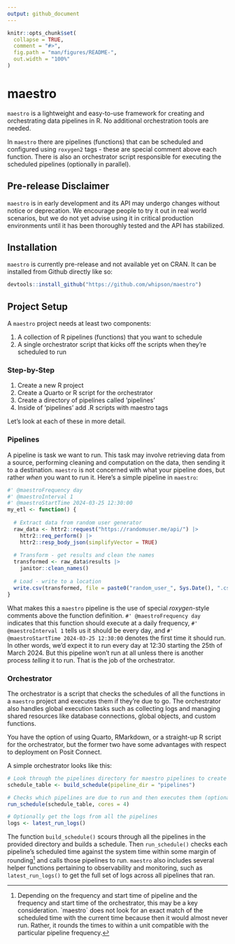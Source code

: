```yaml
---
output: github_document
---
```


<!-- README.md is generated from README.Rmd. Please edit that file -->

```r
knitr::opts_chunk$set(
  collapse = TRUE,
  comment = "#>",
  fig.path = "man/figures/README-",
  out.width = "100%"
)
```

# maestro

<!-- badges: start -->

<!-- badges: end -->

`maestro` is a lightweight and easy-to-use framework for creating and orchestrating data pipelines in R. No additional orchestration tools are needed.

In `maestro` there are pipelines (functions) that can be scheduled and configured using `roxygen2` tags - these are special comment above each function. There is also an orchestrator script responsible for executing the scheduled pipelines (optionally in parallel).

## Pre-release Disclaimer

`maestro` is in early development and its API may undergo changes without notice or deprecation. We encourage people to try it out in real world scenarios, but we do not yet advise using it in critical production environments until it has been thoroughly tested and the API has stabilized.

## Installation

`maestro` is currently pre-release and not available yet on CRAN. It can be installed from Github directly like so:

``` r
devtools::install_github("https://github.com/whipson/maestro")
```

## Project Setup

A `maestro` project needs at least two components:

1.  A collection of R pipelines (functions) that you want to schedule
2.  A single orchestrator script that kicks off the scripts when they're scheduled to run

### Step-by-Step

1.  Create a new R project
2.  Create a Quarto or R script for the orchestrator
3.  Create a directory of pipelines called 'pipelines'
4.  Inside of 'pipelines' add .R scripts with maestro tags

Let's look at each of these in more detail.

### Pipelines

A pipeline is task we want to run. This task may involve retrieving data from a source, performing cleaning and computation on the data, then sending it to a destination. `maestro` is not concerned with what your pipeline does, but rather *when* you want to run it. Here's a simple pipeline in `maestro`:

```r
#' @maestroFrequency day
#' @maestroInterval 1
#' @maestroStartTime 2024-03-25 12:30:00
my_etl <- function() {
  
  # Extract data from random user generator
  raw_data <- httr2::request("https://randomuser.me/api/") |> 
    httr2::req_perform() |> 
    httr2::resp_body_json(simplifyVector = TRUE)
  
  # Transform - get results and clean the names
  transformed <- raw_data$results |> 
    janitor::clean_names()
  
  # Load - write to a location
  write.csv(transformed, file = paste0("random_user_", Sys.Date(), ".csv"))
}
```

What makes this a `maestro` pipeline is the use of special *roxygen*-style comments above the function definition. `#' @maestroFrequency day` indicates that this function should execute at a daily frequency, `#' @maestroInterval 1` tells us it should be every day, and `#' @maestroStartTime 2024-03-25 12:30:00` denotes the first time it should run. In other words, we'd expect it to run every day at 12:30 starting the 25th of March 2024. But this pipeline won't run at all unless there is another process *telling* it to run. That is the job of the orchestrator.

### Orchestrator

The orchestrator is a script that checks the schedules of all the functions in a `maestro` project and executes them if they're due to go. The orchestrator also handles global execution tasks such as collecting logs and managing shared resources like database connections, global objects, and custom functions.

You have the option of using Quarto, RMarkdown, or a straight-up R script for the orchestrator, but the former two have some advantages with respect to deployment on Posit Connect.

A simple orchestrator looks like this:

```r
# Look through the pipelines directory for maestro pipelines to create a schedule
schedule_table <- build_schedule(pipeline_dir = "pipelines")

# Checks which pipelines are due to run and then executes them (optionally in parallel)
run_schedule(schedule_table, cores = 4)

# Optionally get the logs from all the pipelines
logs <- latest_run_logs()
```

The function `build_schedule()` scours through all the pipelines in the provided directory and builds a schedule. Then `run_schedule()` checks each pipeline's scheduled time against the system time within some margin of rounding[^1] and calls those pipelines to run. `maestro` also includes several helper functions pertaining to observability and monitoring, such as `latest_run_logs()` to get the full set of logs across all pipelines that ran.

[^1]: Depending on the frequency and start time of pipeline and the frequency and start time of the orchestrator, this may be a key consideration. \`maestro\` does not look for an exact match of the scheduled time with the current time because then it would almost never run. Rather, it rounds the times to within a unit compatible with the particular pipeline frequency.
